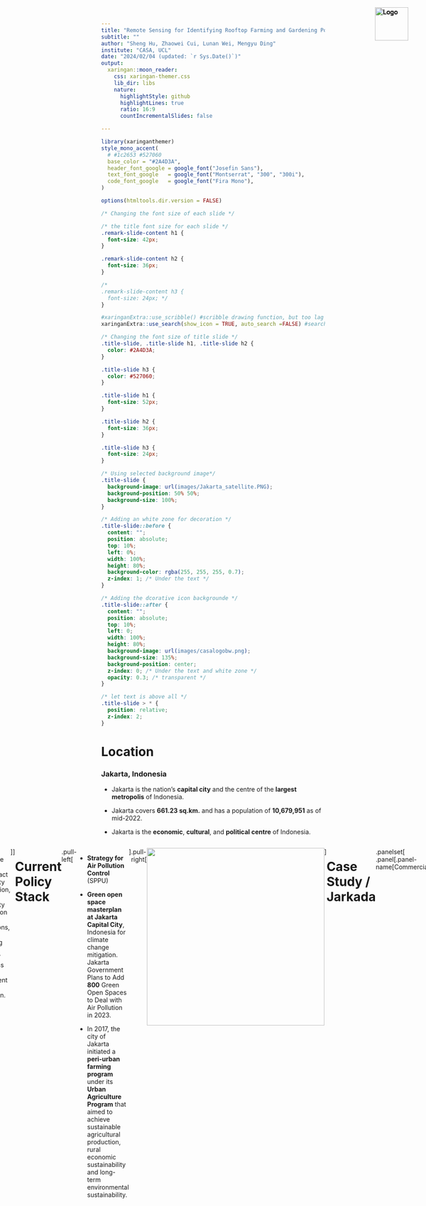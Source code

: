 ```yaml
---
title: "Remote Sensing for Identifying Rooftop Farming and Gardening Potentials in Jakarta, Indonesia"
subtitle: ""
author: "Sheng Hu, Zhaowei Cui, Lunan Wei, Mengyu Ding"
institute: "CASA, UCL"
date: "2024/02/04 (updated: `r Sys.Date()`)"
output:
  xaringan::moon_reader:
    css: xaringan-themer.css
    lib_dir: libs
    nature:
      highlightStyle: github
      highlightLines: true
      ratio: 16:9
      countIncrementalSlides: false

---
```


```r
library(xaringanthemer)
style_mono_accent(
  # #1c2653 #527060
  base_color = "#2A4D3A",
  header_font_google = google_font("Josefin Sans"),
  text_font_google   = google_font("Montserrat", "300", "300i"),
  code_font_google   = google_font("Fira Mono"),
)
```

```r
options(htmltools.dir.version = FALSE)
```

```css
/* Changing the font size of each slide */

/* the title font size for each slide */
.remark-slide-content h1 {
  font-size: 42px; 
}

.remark-slide-content h2 {
  font-size: 36px; 
}

/*
.remark-slide-content h3 {
  font-size: 24px; */
}
```

```r
#xaringanExtra::use_scribble() #scribble drawing function, but too lag
xaringanExtra::use_search(show_icon = TRUE, auto_search	=FALSE) #search function
```

```css
/* Changing the font size of title slide */
.title-slide, .title-slide h1, .title-slide h2 {
  color: #2A4D3A; 
}

.title-slide h3 {
  color: #527060;
}

.title-slide h1 {
  font-size: 52px; 
}

.title-slide h2 {
  font-size: 36px; 
}

.title-slide h3 {
  font-size: 24px; 
}
```

```css
/* Using selected background image*/
.title-slide {
  background-image: url(images/Jakarta_satellite.PNG);
  background-position: 50% 50%;
  background-size: 100%;
}

/* Adding an white zone for decoration */
.title-slide::before {
  content: "";
  position: absolute;
  top: 10%; 
  left: 0%;
  width: 100%;
  height: 80%; 
  background-color: rgba(255, 255, 255, 0.7); 
  z-index: 1; /* Under the text */
}

/* Adding the dcorative icon backgrounde */
.title-slide::after {
  content: "";
  position: absolute;
  top: 10%; 
  left: 0;
  width: 100%; 
  height: 80%; 
  background-image: url(images/casalogobw.png); 
  background-size: 135%; 
  background-position: center; 
  z-index: 0; /* Under the text and white zone */
  opacity: 0.3; /* transparent */
}

/* let text is above all */
.title-slide > * {
  position: relative;
  z-index: 2;
}
```




# Location


### Jakarta, Indonesia

* Jakarta is the nation's **capital city** and the centre of the **largest metropolis** of Indonesia.

* Jakarta covers **661.23 sq.km.** and has a population of **10,679,951** as of mid-2022.


* Jakarta is the **economic**, **cultural**, and **political centre** of Indonesia.





<div style="display: flex; justify-content: center;">
  <div style="flex: 1; margin-right: 10px;">
    <img src="images/Jakarta.jpg" alt="Image description" style="max-width: 100%; height: auto;">
</div>
  




<div style="position: absolute; top: 20px; right: 40px;">
  <img src="images/team_logo.png" alt="Logo" style="height: 75px; width: auto;">
</div>



---







# Problem Definition





.panelset[


.panel[.panel-name[Air Pollution]



.pull-left[


#### Severity：


Jakarta was again ranked **the most polluted city** in the world by Swiss technology company IQAir.

In early 2023, air pollution potentially caused more than **10,000** deaths, more than **5,000** hospitalizations for cardio-respiratory diseases, and more than **7,000** adverse health outcomes in children each year in Jakarta. The total economic burden attributable to air pollution was estimated to be US$ **2.9** billion. 



]


.pull-right[
  <img src="images/JakartaAQL.jpg"
  height="300px" style="display: block; margin-left: auto; margin-right: auto;"/>
  



]

]





.panel[.panel-name[Heat Island]

.pull-left[

#### Increase in area:

Previous research shows the area of UHI, in Jakarta in 1989 reached **84.53 sq.km.** or **0.1 %** of the total area. The areas of UHI Jakarta were **36.5%**, **84.7%**, and **85.2%** of the total areas respectively in 2008, 2013 and 2018. 


#### Increase in temperature:

The results show that the SUHI intensity is approximately **3°C–6°C** and AUHI is approximately **1°C–2.5 °C**.






]
.pull-right[
  <img src="images/heat.jpg"
  width="500px" style="display: block; margin-left: auto; margin-right: auto;"/>

<div style="font-size: 14px;"> <!-- The image source font size -->
  Source: <a
  href="https://www.researchgate.net/figure/Map-of-distribution-of-surface-temperature-of-Jakarta-in-year-2001-and-2014_fig4_301317835"
  style="color: #7910FF;">Map of distribution of surface temperature of Jakarta in year 2001 and 2014   </a> <!-- Hyper color -->
  <!-- 额外图源记得写一下描述 -->
  </div>

]

]


.panel[.panel-name[Food Insecurity]


.pull-left[
#### Poverty:

**3.48 %** of Jakarta’s residents – over **312,180** people – fall below the poverty line. **High food prices** and **inadequate distribution** systems cause **low-income communities** have limited access to nutritious food.  





#### Supply:

Jakarta experiences a **agricultural land reduction**. 

Flood happened recently in **1996**, **1999**, **2007**, **2013**, and **2020**. These special events poses challenges to the city's food supply.
]


.pull-right[
  <img src="images/food.jpg"
  width="500px" style="display: block; margin-left: auto; margin-right: auto;"/>

<div style="font-size: 14px;"> <!-- The image source font size -->
  Source: <a
  href="https://www.plantagbiosciences.org/people/rob-o-hagan/2017/08/29/the-state-of-food-security-in-indonesia-and-west-java/"
  style="color: #7910FF;">The Food Security and Vulnerability Atlas of Indonesia (FSVA) 2015 </a> <!-- Hyper color -->
  <!-- 额外图源记得写一下描述 -->
  </div>

]



]



]




<div style="position: absolute; top: 20px; right: 40px;">
  <img src="images/team_logo.png" alt="Logo" style="height: 75px; width: auto;">
</div>




---



class: inverse, middle, left


# Objective:
# Symbiotic coexistence of built environment and nature


---



# SDG Alignment




<!-- write a three columns style -->
<style>
  .three-cols {
    display: flex;
    justify-content: space-between;
    text-align: left;
  }
  
  .three-cols > div {
    flex-basis: 30%; /* Adjust this value based on your content and spacing needs */
    margin: 0 1%; /* Adds a little space between columns */
  }
</style>

<div class="three-cols">
  <div>
    <!-- Left SDG 2 -->
    <img src="images/SDG_image/SDGimage2.jpeg" alt="Image description" style="max-width: 100%; height: auto;">
    <p>ZERO HUNGER (SDG 2)</p>
    End hunger and ensure year-round access to safe, nutritious and sufficient food</p>
  </div>
  <div>
    <!-- Middle SDG 13 -->
    <img src="images/SDG_image/SDGimage13.jpeg" alt="Image description" style="max-width: 100%; height: auto;">
    <p>Climate action for adaptation, resilience and mitigation (SDG 13)</p>
    improvement Air quality</p>
  </div>
  <div>
    <!-- Right SDG 15 -->
    <img src="images/SDG_image/SDGimage15.jpeg" alt="Image description" style="max-width: 100%; height: auto;">
    <p>Green space, habitats and biodiversity (SDG 15)</p>
    Green space creation and/or management</p>
  </div>
</div>


<div style="font-size: 14px;"> <!-- The image source font size -->
  <p>Source: <a href="https://www.globalgoals.org/goals/"
  style="color: #7910FF;"> The Global Goals </a> <!-- Hyper color -->
  <!-- 额外图源记得写一下描述 -->
</div>


<div style="position: absolute; top: 20px; right: 40px;">
  <img src="images/team_logo.png" alt="Logo" style="height: 75px; width: auto;">
</div>




---


# Case Study / Global North



<div style="position: absolute; top: 20px; right: 40px;">
  <img src="images/team_logo.png" alt="Logo" style="height: 75px; width: auto;">
</div>

.panelset[
.panel[.panel-name[NYC]

.pull-left[
  <img src="https://images.squarespace-cdn.com/content/v1/6063c397ece4057779563706/a93311a6-47ac-4d51-b121-4e8ce7dc26ad/DSC01942+%281%29.JPG?format=1500w"
  height="270px" style="display: block; margin-left: auto; margin-right: auto;"/>
  
  <div style="font-size: 14px;"> <!-- The image source font size -->
  Vice Media’s 15,000sf green roof by Brooklyn Grange. Source: <a
  href="https://www.brooklyngrangefarm.com/commercial/vice-media"
  style="color: #7910FF;">Brooklyn Grange</a> <!-- Hyper color -->
  <!-- 额外图源记得写一下描述 -->
  </div>
]

.pull-right[
  
  * Policy Instruments: Tax Abatement Eligibility (PTA3).
  
  
  * Legislation: Local Law 92 of 2019 and Local Law 94 of 2019: Green and Solar Roof Requirements for New Buildings and Complete Roof Replacements. Source: <a
  href="https://www.nyc.gov/assets/buildings/pdf/green_roof_solar_ll92-n-94of2019_sn.pdf"
  style="color: #7910FF;">New York Buildings</a>
  
  
  * Analysis by Tong et al. (2016) indicates a 7% to 33% PM2.5 reduction in the selected neighbourhood in Brooklyn.
  
  
  * City-wide initiative launched by NYC Department of City Planning:<a
  href="https://www.nyc.gov/site/agriculture/faqs/frequently-asked-questions.page"
  style="color: #7910FF;"> Zone Green</a>, estimated to improve urban resilience, improve well-being and quality of life.(Beaupre, 2017)

]

]


.panel[.panel-name[Manchester]

.pull-left[
  <img src="images/MancityCaseStudy.png"
  height="270px" style="display: block; margin-left: auto; margin-right: auto;"/>
  
  <div style="font-size: 14px;"> <!-- The image source font size -->
  Roof level innovation offers climate resilient vision for Manchester Source: <a
  href="https://www.polypipe.com/news/roof-level-innovation-offers-climate-resilient-vision-manchester"
  style="color: #7910FF;">Originally from Civils & Green Urbanisation, Rooftop Greening in Mancity</a> <!-- Hyper color -->
  <!-- 额外图源记得写一下描述 -->
  </div>
]

.pull-right[
  * Manchester developed a green roof strategy- Sustainable Cities: Options for Responding to Climate Change Impacts and Outcomes. (<a
  href="https://hummedia.manchester.ac.uk/institutes/mui/cure/research/scorchio/meetings/stakeholders/CS_Selection_process_060509.pdf"
  style="color: #7910FF;">SCORCHIO</a>)
  
  
  * Partnering with Manchester University, the project utilised an Urban Heat Island map to identify city areas susceptible to elevated temperatures exacerbated by climate change. 
  
  
  * Public buildings were selected as pilot projects for green roof retrofitting, focusing on reducing the heat island effect and air pollution. 
  
  <br> <!-- 空行做排版，可自行删除 -->
  <br>


]

]


.panel[.panel-name[Washington D.C.]

.pull-left[
  <img src="images/USACasestudy.png"
  height="270px" style="display: block; margin-left: auto; margin-right: auto;"/>
  
  <div style="font-size: 14px;"> <!-- The image source font size -->
   Rooftop Gardening in Washington D.C.Source: <a
  href="https://land8.com/washington-d-c-leads-north-americas-10-green-roof-industry-growth-of-2013/"
  style="color: #7910FF;">Originally from Green Roofs for Healthy Cities (GRHC), Green Roofs</a> <!-- Hyper color -->
  <!-- 额外图源记得写一下描述 -->
  </div>
]

.pull-right[
  * Incentive programs, the one launched in Washington D.C., offer financial support to building owners for installing green roofs, providing up to $15 per square foot in certain areas (Rudzinskas, Lutz, & McElhinney, 2017).
  
  
  * These policies aim to lower the upfront costs of green roof installation, making it a more feasible option for improving air quality, reducing air pollution and heat island effect. 

]

]


]



---

class: inverse, middle, left

# Solution:

# Rooftop Farming and Gardening




---



# Prospective Outcomes



.panelset[


.panel[.panel-name[Air polution]



#### Air Quality Improvement

Rooftop gardens can help to improve air quality by capturing airborne pollutants and particulate matter. By filtering pollutants from the air, rooftop gardens contribute to a healthier urban environment, which can indirectly contribute to cooling effects by reducing the formation of smog and haze.



]










.panel[.panel-name[Food Insecurity]


#### Improved Food Security and Self-sufficiency

Rooftop agriculture enhances urban food security, reducing reliance on external food supplies. Growing food within the city also reduces food transportation distances, thereby lowering carbon emissions.

#### Sponge city

Rooftop agriculture can improve urban water resource management by collecting and utilizing rainwater, reducing pressure on stormwater runoff and drainage systems.



]







.panel[.panel-name[Heat Island]


#### Cooling city

Rooftop gardening adds vegetation to otherwise heat-absorbing surfaces, such as rooftops, which helps to reduce the heat island effect by providing shade and evaporative cooling. Plants release water vapor through a process called transpiration. This evaporation process has a cooling effect, similar to sweating in humans. 



]





.panel[.panel-name[Well being]


#### Urban Greening

Rooftop agriculture contributes to increasing green spaces in cities, improving the urban environment, enhancing air quality, and providing more leisure areas for city dwellers.


#### Community Engagement and Social Connection

Rooftop agriculture projects often attract community participation, fostering community cooperation and connections, and increasing urban residents' awareness of and involvement in food production.


]







]




<div style="position: absolute; top: 20px; right: 40px;">
  <img src="images/team_logo.png" alt="Logo" style="height: 75px; width: auto;">
</div>







---



# Current Policy Stack




.pull-left[



* **Strategy for Air Pollution Control** (SPPU)

* **Green open space masterplan at Jakarta Capital City**, Indonesia for climate change mitigation. Jakarta Government Plans to Add **800** Green Open Spaces to Deal with Air Pollution in 2023.


* In 2017, the city of Jakarta initiated a **peri-urban farming program** under its **Urban Agriculture Program** that aimed to achieve sustainable agricultural production, rural economic sustainability and long-term environmental sustainability.


]



.pull-right[

  <img src="images/seals.jpg"
  height="400px" style="display: block; margin-left: auto; margin-right: auto;"/>


]






<div style="position: absolute; top: 20px; right: 40px;">
  <img src="images/team_logo.png" alt="Logo" style="height: 75px; width: auto;">
</div>



---


# Case Study / Jarkada

```r
xaringanExtra::use_panelset()
```

```r
xaringanExtra::style_panelset_tabs(foreground = "honeydew", background = "seagreen")
# #C6CDF7
```


.panelset[
.panel[.panel-name[Commercial]

.pull-left[
  <img src="images/Case study_Motivation/casestudy1.jpg"
  height="300px" style="display: block; margin-left: auto; margin-right: auto;"/>
  
  
]

.pull-right[


#### sigit.kusumawijaya

* A recentpopular development is turning rooftops into dining areas,such as **cafes**, **bars** or **restaurants**.


* The demand comes not only from clients in **Jakarta** but also from other cities, such as **Yogyakarta**, and from **Bali**.


* Driven by a healthy lifestyle, many now also focus on productive plants, such as **water spinach**, **spinach**, **tomatoes**, **chilies** and etc


]

]


.panel[.panel-name[Education]

.pull-left[
  <img src="images/Case study_Motivation/casestudy2.webp"
  height="300px" style="display: block; margin-left: auto; margin-right: auto;"/>
  
  
]

.pull-right[
  

#### Santri


* The Jakarta Food Security, Marine, and Agriculture (KPKP) Office distributed **hydroponic racks** to facilitate urban farming in several Islamic boarding **schools** under the framework of National Santri Day 2022


* Santri (Islamic boarding school students) can also learn urban farming methods and produce local food products by utilizing the limited land as well as participate in the movement to realize independent food security in Indonesia," she stated.


]

]


.panel[.panel-name[Community]

.pull-left[
  <img src="images/Case study_Motivation/casestudy3.jpeg"
  height="300px" style="display: block; margin-left: auto; margin-right: auto;"/>
  
 
]

.pull-right[


#### Super Indo


* Committed to creating a better environment and community, Super Indo has now successfully opened its **fifth** garden with the most modern concept.





]

]


]



<div style="position: absolute; top: 20px; right: 40px;">
  <img src="images/team_logo.png" alt="Logo" style="height: 75px; width: auto;">
</div>












---



class: inverse, middle, left


# Methodology:
# Using Remote Sensing for Identifying Rooftop Farming/Gardening Potentials in Jakarta



---
<div style="position: absolute; top: 20px; right: 40px;">
  <img src="images/team_logo.png" alt="Logo" style="height: 75px; width: auto;">
</div>

# Value and Data Flow

.panelset[
.panel[.panel-name[Data Value]


<img src="images/data_value_chain.png" height="380px" style="display: block; margin-left: auto; margin-right: auto;"/>



.foognote[Original file available: <a href="illustrations/data_abstract.pdf" download="data_concept.pdf" >
<img src="https://raw.githubusercontent.com/dereksgithub/group_RS_casa0023/a21fb1ab0c2bc3f1171a7fc73f6f656f7974e71f/icons/pdf_icon.png" height="18px" alt="Download Original">
</a>]

]

.panel[.panel-name[Data Flow]

<img src="images/dataflow.png" height="380px" style="display: block; margin-left: auto; margin-right: auto;"/>

]

]









---


<div style="position: absolute; top: 20px; right: 40px;">
  <img src="images/team_logo.png" alt="Logo" style="height: 75px; width: auto;">
</div>

# Methodology Overview
<p align="center">
<img src="images/methodology/methodology_overview.png" height="505px"/>
</p>

.foognote[Original file available: <a href="illustrations/methodology_overview.pdf" download="methodology_overview.pdf" >
  <img src="https://raw.githubusercontent.com/dereksgithub/group_RS_casa0023/a21fb1ab0c2bc3f1171a7fc73f6f656f7974e71f/icons/pdf_icon.png" height="18px" alt="Download Original">
</a>]

---

# Modeling Architecture

<div style="position: absolute; top: 20px; right: 40px;">
  <img src="images/team_logo.png" alt="Logo" style="height: 75px; width: auto;">
</div>

<p align="center">
<img src="images/methodology/ML_Overview.png" height="505px"/>
</p>

.foognote[Original file available: <a href="illustrations/ML.pdf" download="ml.pdf" >
  <img src="https://raw.githubusercontent.com/dereksgithub/group_RS_casa0023/a21fb1ab0c2bc3f1171a7fc73f6f656f7974e71f/icons/pdf_icon.png" height="18px" alt="Download Original">
</a>]



---
# Project Data Source 1

<div style="position: absolute; top: 20px; right: 40px;">
  <img src="images/team_logo.png" alt="Logo" style="height: 75px; width: auto;">
</div>


 <table>
  <tr>
    <td>Data Type</td>
    <td>Potential Dataset</td>
    <td>Access</td>
    <td>Resolution</td>
    
  </tr>
  <tr>
    <td>Building Footprint Data</td>
    <td>Google's Open Buildings Dataset, Jakarta Building Records, Crowd-sourced World-wide Building Footprint (See et al., 2022), BIM (Building Information Model) </td>
    <td>Open-source</td>
    <td>Google Open Buildings: <0.5m, not up to date; </td>
    
  </tr>
  <tr>
    <td>Urban Temperature</td>
    <td>MODIS, Jakarta’s Historical Temperature Data</td>
    <td>Open-source</td>
    <td>MODIS: Daily to Monthly, Bands 1–2 – 250 meter. Bands 3–7 – 500 meter. Bands 8–36 – 1000 meter</td>
    
  </tr>
  <tr>
    <td>Weather</td>
    <td>Global Forecast System (GFS), Jakarta Weather Data</td>
    <td>Open-source</td>
    <td>GFS: forecast interval every 6 hours, spatial resolution: 28 KM;</td>
    
  </tr>
  
  <tr>
    <td>Air Quality</td>
    <td>Sentinel-5P, Air quality data of Jakarta</td>
    <td>Open-source</td>
    <td>Sent 5P: daily, 5.5km x 3.5 km. Other Commercial Remote Sensing Data Air Quality Data. Ground Sensor Data: i.e. AQI(Lead: annual 0.50 μg/m3; PM 2.5: daily 25 μg/m3; PM10: daily 8 μg/m3; SO2: daily 0.02 ppm; NO2: daily 0.12 ppm; etc.),
   
  
  </tr>
</table> 
---
# Project Data Source 2

<div style="position: absolute; top: 20px; right: 40px;">
  <img src="images/team_logo.png" alt="Logo" style="height: 75px; width: auto;">
</div>


<table>
  <tr>
    <td>Data Type</td>
    <td>Potential Dataset</td>
    <td>Access</td>
    <td>Resolution</td>
  </tr>
 <tr>
    <td>Rainfall</td>
    <td>Multi-satellite Retrievals for GPM (IMERG), Jakarta ground rainfall records</td>
    <td>Open-source</td>
    <td>0.1 millimeters (mm) per month</td>
  </tr>
  <tr>
    <td>High resolution Satellite SAR/ Optiacal Imagery</td>
    <td>Landsat 8/9, Sentinel-2/Sentinel-1, and Other Commercial Data</td>
    <td>Open-source and Commercial</td>
    <td>Spatial resolution: 10 to 60m, Temporal: revisit less than 1 day </td>
   
  </tr>
  <tr>
    <td>Other Environment Data</td>
    <td>Wind Speed Data, Humidity, Historical Vegetation Coverage Data, Light Pollution Data etc.</td>
    <td>Open-source</td>
    <td>Various resolutions</td>
   
  </tr>
  <tr>
    <td>Existing Land Use Data</td>
    <td>Latest LULC Dataset (Putri, Abadi and Kafafa, 2020)</td>
    <td>Open-source</td>
    <td>Published data ranging from 30m to 60m. <br> Temporal: Historical records.</td>
   
  </tr>
  <tr>
    <td>Census Data</td>
    <td>Source: <a
  href="https://energydata.info/dataset/indonesia--population-density-2015"
  style="color: #7910FF;">Jakarta WorldPop Data</a></td>
    <td>Open-source</td>
    <td>Population density per pixel at 100 metre resolution</td>
    
  </tr>
</table> 








---
<div style="position: absolute; top: 20px; right: 40px;">
  <img src="images/team_logo.png" alt="Logo" style="height: 75px; width: auto;">
</div>

# Project Analysis

.panelset[
.panel[.panel-name[SWOT]

<img src="images/SWOTUpdate.png" height="440px" style="display: block; margin-left: auto; margin-right: auto;"/>

.foognote[Original file available: <a href="illustrations/swot_feasibility.pdf" download="swot_feasibility.pdf" >
  <img src="https://raw.githubusercontent.com/dereksgithub/group_RS_casa0023/a21fb1ab0c2bc3f1171a7fc73f6f656f7974e71f/icons/pdf_icon.png" height="18px" alt="Download Original">
</a>]


]

.panel[.panel-name[Feasibility]

<img src="images/FeasibilityUpdate.png" height="500px" style="display: block; margin-left: auto; margin-right: auto;"/>


]


]


---
<div style="position: absolute; top: 20px; right: 40px;">
  <img src="images/team_logo.png" alt="Logo" style="height: 75px; width: auto;">
</div>

# Project Planning


.panelset[
.panel[.panel-name[Workpack Breakdown]
<p align="center">
<img src="images/WP_Breakdown.png" height="410px"/>
</p>

.foognote[Original file available: <a href="illustrations/pm_all.pdf" download="pm_all.pdf" >
  <img src="https://raw.githubusercontent.com/dereksgithub/group_RS_casa0023/a21fb1ab0c2bc3f1171a7fc73f6f656f7974e71f/icons/pdf_icon.png" height="18px" alt="Download Original">
</a>]


]

.panel[.panel-name[WBS]

<img src="images/WBS.png" height="455px" style="display: block; margin-left: auto; margin-right: auto;"/>




]


.panel[.panel-name[Gantt Chart]

<p align="center">

<img src="images/gantt.png" height="400px"/>
</p>





]


]





---
<div style="position: absolute; top: 20px; right: 40px;">
  <img src="images/team_logo.png" alt="Logo" style="height: 75px; width: auto;">
</div>

# Budget Breakdown

.panelset[
.panel[.panel-name[Personnel Budget]

<img src="images/personnelBudgetImage.png" height="390px" style="display: block; margin-left: auto; margin-right: auto;"/>

.foognote[Original file available: <a href="illustrations/budget_all.pdf" download="budget_all.pdf" >
  <img src="https://raw.githubusercontent.com/dereksgithub/group_RS_casa0023/a21fb1ab0c2bc3f1171a7fc73f6f656f7974e71f/icons/pdf_icon.png" height="18px" alt="Download Original">
</a>]



]

.panel[.panel-name[Other Budget]

<img src="images/otherBudgetImage.png" height="440px" style="display: block; margin-left: auto; margin-right: auto;"/>


]


.panel[.panel-name[Total Budget]

<img src="images/workBudgetTotal.png" height="370px" style="display: block; margin-left: auto; margin-right: auto;"/>

The **total budget** of the project is **Personnel Budget** + **Other Budget** = **£302,000**

]
]


---


# Prototype Preview

Part of the source data are published [here](https://ee-derekding727.projects.earthengine.app/view/jakartabuidlingandndvilookup) for preview.

<p align="center">

<iframe width="800" height="430" src="https://www.youtube.com/embed/iyGOVL74P30?si=MIp52Ks1F9r2Ypmh" title="YouTube video player" frameborder="0" allow="accelerometer; autoplay; clipboard-write; encrypted-media; gyroscope; picture-in-picture; web-share" allowfullscreen></iframe>

</p>




<div style="position: absolute; top: 20px; right: 40px;">
  <img src="images/team_logo.png" alt="Logo" style="height: 75px; width: auto;">
</div>


---
<div style="position: absolute; top: 20px; right: 40px;">
  <img src="images/team_logo.png" alt="Logo" style="height: 75px; width: auto;">
</div>

# Limitations and Risks

.panelset[
.panel[.panel-name[Data Source]
### Potential Issues
* Visual signal might not contribute to the understanding of the physical structure. **Roof load bearing capacity data** might be difficult to obtain.

### Mitigation 
* Consulting with **civil** and **structural experts**.

* Conducting a **field investigation** to supplement our dataset.

]


.panel[.panel-name[Model]
### Potential Issues
* Various factors may occasionally hinder the performance of the model.
<br>


### Mitigation
* Remote assistant (reset model, calibration, etc)
* On-site

]


.panel[.panel-name[Ethical/Legal]
### Potential Issues
* **Governance: Local policies (bylaws)** could potentially lead to some areas being **inaccessible for results**.

* **Privacy:** The outcomes may **encroach upon private spaces**, leading to reluctance.
<br>


### Mitigation 
* **Early engagement with stakeholders** involves them in the decision-making process through community workshops, online forums, etc.


* Advocate for an approach that emphasizes community participation.

]


.panel[.panel-name[Uncontrollable Factors]

### Potential Issues
* Unforeseen staff turnover.

* Equipment failures.

* Workload fluctuations.


### Mitigation
* Alternative Personnel Reserve list.

* Regular maintenance of equipment.

* Buffer time, Additional plan.

]


]



---
<div style="position: absolute; top: 20px; right: 40px;">
  <img src="images/team_logo.png" alt="Logo" style="height: 75px; width: auto;">
</div>

# Contributions

.pull-left[
### Main contributions
* Address the various challenges in Jakarta with a **holistic solution: Rooftop Farming and Gardening**

* Directly target **air quality improvement**

* **Enhance urban climate resilience**

* Indirectly **address potential food insecurity**

* Improvement in **resident satisfaction** and **quality of life**

* **Share insights and data**: Rooftop Index + Open-source our dataset and model


]

.pull-right[
### Other contributions
* Drive **economic growth**
  * **urban regeneration** (develop attractions, building price appreciation, etc)
  
  * potential increase in **job opportunities** and **economic activities**
  
  
* Effectively utilizing **urban spaces**

* Engage with the **Quadruple Helix**

]


---
<div style="position: absolute; top: 20px; right: 40px;">
  <img src="images/team_logo.png" alt="Logo" style="height: 75px; width: auto;">
</div>

# Outlook

<br>

* Delving deeper into **Rooftop Agriculture**.
  * Fine-grained recognition
  
  * Our Rooftop index + Assigning optimal crops

<br>

* Our method has **high reproducibility** and can be applied to other similar cities.

<br>

* **Rooftop vegetation efficacy monitoring and evaluation**
  * Feedback for continuous urban temperature and air quality improvement.
  
  * Based on feedback, optimizing the model.
  
  
---
<div style="position: absolute; top: 20px; right: 40px;">
  <img src="images/team_logo.png" alt="Logo" style="height: 75px; width: auto;">
</div>

# Reference 1

Ackerman, Kubi and Dahlgren, Eric and Xu, Xiaoqi. (2013). Sustainable urban agriculture: Confirming Viable Scenarios for Production. Report 13-07. Albany, NY: New York State Energy Research and Development Authority, pp. 16–17. Available at: https://www.nyserda.ny.gov/-/media/Project/Nyserda/Files/Publications/Research/Environmental/Sustainable-Urban-Agriculture.pdf.

Beaupre, J. (2017). ‘Responding to a Changing Environment: New York City’s Green Efforts to Move Towards a More Sustainable, Resilient Climate Change Model’. McGill University.

Chisense, C. (2012). ‘CLASSIFICATION OF ROOF MATERIALS USING HYPERSPECTRAL DATA’. The International Archives of the Photogrammetry, Remote Sensing and Spatial Information Sciences, XXXIX-B7, pp. 103–107. doi: 10.5194/isprsarchives-XXXIX-B7-103-2012.

NATSCI 397A – EROSS (n.d.) 'Green Roofs: An Analysis on Air Pollution Removal and Policy Implementation', University of Massachusetts Amherst. Available at: https://websites.umass.edu/natsci397a-eross/green-roofs-an-analysis-on-air-pollution-removal-and-policy-implementation/ (Accessed: [the date you accessed the website]).

---
<div style="position: absolute; top: 20px; right: 40px;">
  <img src="images/team_logo.png" alt="Logo" style="height: 75px; width: auto;">
</div>

# Reference 2

Putri, R. F., Abadi, A. W. and Kafafa, U. (2020). ‘The correlation analysis between urbanization phenomena and landuse change in Jakarta Special Province’. E3S Web of Conferences. Edited by E. Haryono, F. Lavigne, R. Che Omar, B. White, A. Cardenas Tristan, D. Rahmawati Hizbaron, and R. Fitria Putri, 200, p. 05003. doi: 10.1051/e3sconf/202020005003.



Ramdhoni, S. et al. (2016) Open Green Space Development Priority Based on Distribution of air Temperature Change in Capital City of Indonesia, Jakarta. Procedia environmental sciences. 33204–213. 


Rushayati, S. B. et al. (2016) Adaptation Strategy Toward Urban Heat Island at Tropical Urban Area. Procedia environmental sciences. 33221–229. 

Salsabila, S., et al. (2023) Cooling as social practice: heat mitigation and the making of communal space in Jakarta's informal settlements https://dr.ntu.edu.sg/bitstream/10356/171312/2/1-s2.0-S0197397523001844-main.pdf 


---
<div style="position: absolute; top: 20px; right: 40px;">
  <img src="images/team_logo.png" alt="Logo" style="height: 75px; width: auto;">
</div>

# Reference 3

See, L., Georgieva, I., Duerauer, M., Kemper, T., Corbane, C., Maffenini, L., Gallego, J., Pesaresi, M., Sirbu, F., Ahmed, R., Blyshchyk, K., Magori, B., Blyshchyk, V., Melnyk, O., Zadorozhniuk, R., Mandici, M.-T., Su, Y.-F., Rabia, A. H., Pérez-Hoyos, A., Vasylyshyn, R., Pawe, C. K., Bilous, S., Kovalevskyi, S. B., Kovalevskyi, S. S., Bordoloi, K., Bilous, A., Panging, K., Bilous, V., Prestele, R., Sahariah, D., Deka, A., Nath, N., Neves, R., Myroniuk, V., Karner, M. and Fritz, S. (2022). ‘A crowdsourced global data set for validating built-up surface layers’. Scientific Data, 9 (1), p. 13. doi: 10.1038/s41597-021-01105-4.

Setiowati, R. et al. (2018) Green open space masterplan at Jakarta Capital City, Indonesia for climate change mitigation. IOP conference series. Earth and environmental science. 200 (1), 12042-. 


Simanjuntak, F. et al. (2021) “The development of urban heat island in Jakarta based on satellite observation,” 2021 SPIE. pp. 120820K-120820K – 16. 

Superindo (2019) Soft Opening dengan Berkebun Bersama di Petak Kebun Masing-masing https://www.superindo.co.id/korporasi-keberlanjutan/superindoberkebun/gardening_info_detail/soft_opening_super_indo_berkebun_rooftop_pondok_kelapa_jakarta 

Tassicker, N., Rahnamayiezekavat, P. and Sutrisna, M. (2016). ‘An Insight into the Commercial Viability of Green Roofs in Australia’. Sustainability, 8 (7), p. 603. doi: 10.3390/su8070603.

---
<div style="position: absolute; top: 20px; right: 40px;">
  <img src="images/team_logo.png" alt="Logo" style="height: 75px; width: auto;">
</div>

# Reference 4

Tong, Z., Whitlow, T. H., Landers, A. and Flanner, B. (2016). ‘A case study of air quality above an urban roof top vegetable farm’. Environmental Pollution, 208, pp. 256–260. doi: 10.1016/j.envpol.2015.07.006.

Triguero-Mas, M. et al. (2020) Quality of Life Benefits of Urban Rooftop Gardening for People With Intellectual Disabilities or Mental Health Disorders. Preventing chronic disease. 17. 

Urban Nature Atlas (2023) Urban Farming Practices in South Jakarta https://una.city/nbs/jakarta/urban-farming-practices-south-jakarta 

Ulfiasari, S., Yola, L. (2022). How Does Urban Development Contributes to Urban Heat Island: A Decade Increase of Urban Heat Intensity in Jakarta Metropolitan Area. In: Yola, L., Nangkula, U., Ayegbusi, O.G., Awang, M. (eds) Sustainable Architecture and Building Environment. Lecture Notes in Civil Engineering, vol 161. Springer, Singapore.



Yang, J., Yu, Q. and Gong, P. (2008). ‘Quantifying air pollution removal by green roofs in Chicago’. Atmospheric Environment, 42 (31), pp. 7266–7273. doi: 10.1016/j.atmosenv.2008.07.003.

Zambrano-Prado, P., Muñoz-Liesa, J., Josa, A., Rieradevall, J., Alamús, R., Gasso-Domingo, S. and Gabarrell, X. (2021). ‘Assessment of the food-water-energy nexus suitability of rooftops. A methodological remote sensing approach in an urban Mediterranean area’. Sustainable Cities and Society, 75, p. 103287. doi: 10.1016/j.scs.2021.103287.




---

class: inverse, center, middle

# Thanks!

<br>
## Q & A


